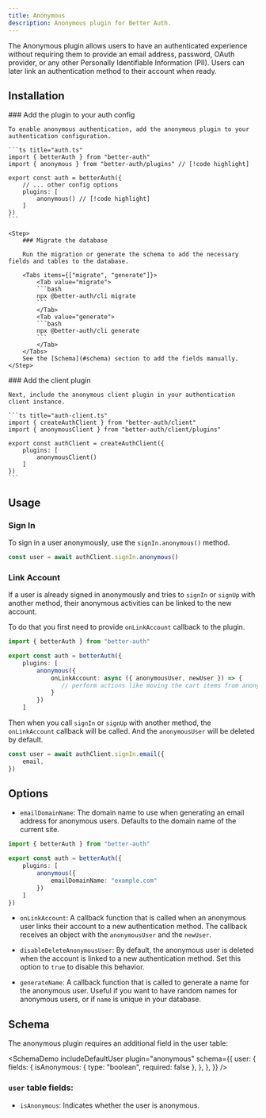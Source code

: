 ```yaml
---
title: Anonymous  
description: Anonymous plugin for Better Auth.
---
```


The Anonymous plugin allows users to have an authenticated experience without requiring them to provide an email address, password, OAuth provider, or any other Personally Identifiable Information (PII). Users can later link an authentication method to their account when ready.

## Installation

<Steps>
  <Step>
    ### Add the plugin to your auth config

    To enable anonymous authentication, add the anonymous plugin to your authentication configuration.

    ```ts title="auth.ts"
    import { betterAuth } from "better-auth"
    import { anonymous } from "better-auth/plugins" // [!code highlight]
    
    export const auth = betterAuth({
        // ... other config options
        plugins: [
            anonymous() // [!code highlight]
        ]
    })
    ```
  </Step>

    <Step>
        ### Migrate the database

        Run the migration or generate the schema to add the necessary fields and tables to the database.

        <Tabs items={["migrate", "generate"]}>
            <Tab value="migrate">
            ```bash
            npx @better-auth/cli migrate
            ```
            </Tab>
            <Tab value="generate">
            ```bash
            npx @better-auth/cli generate
            ```
            </Tab>
        </Tabs>
        See the [Schema](#schema) section to add the fields manually.
    </Step>

  <Step>
    ### Add the client plugin

    Next, include the anonymous client plugin in your authentication client instance.

    ```ts title="auth-client.ts"
    import { createAuthClient } from "better-auth/client"
    import { anonymousClient } from "better-auth/client/plugins"
    
    export const authClient = createAuthClient({
        plugins: [
            anonymousClient()
        ]
    })
    ```
  </Step>
</Steps>

## Usage

### Sign In

To sign in a user anonymously, use the `signIn.anonymous()` method.

```ts title="example.ts"
const user = await authClient.signIn.anonymous()
```

### Link Account

If a user is already signed in anonymously and tries to `signIn` or `signUp` with another method, their anonymous activities can be linked to the new account.

To do that you first need to provide `onLinkAccount` callback to the plugin.

```ts title="auth.ts"
import { betterAuth } from "better-auth"

export const auth = betterAuth({
    plugins: [
        anonymous({
            onLinkAccount: async ({ anonymousUser, newUser }) => {
               // perform actions like moving the cart items from anonymous user to the new user
            }
        })
    ]
```

Then when you call `signIn` or `signUp` with another method, the `onLinkAccount` callback will be called. And the `anonymousUser` will be deleted by default.

```ts title="example.ts"
const user = await authClient.signIn.email({
    email,
})
```

## Options

- `emailDomainName`: The domain name to use when generating an email address for anonymous users. Defaults to the domain name of the current site.

```ts title="auth.ts"
import { betterAuth } from "better-auth"

export const auth = betterAuth({
    plugins: [
        anonymous({
            emailDomainName: "example.com"
        })
    ]
})
```

- `onLinkAccount`: A callback function that is called when an anonymous user links their account to a new authentication method. The callback receives an object with the `anonymousUser` and the `newUser`.

- `disableDeleteAnonymousUser`: By default, the anonymous user is deleted when the account is linked to a new authentication method. Set this option to `true` to disable this behavior.

- `generateName`: A callback function that is called to generate a name for the anonymous user. Useful if you want to have random names for anonymous users, or if `name` is unique in your database.

## Schema

The anonymous plugin requires an additional field in the user table:

<SchemaDemo
    includeDefaultUser
    plugin="anonymous"
    schema={{
        user: {
            fields: {
                isAnonymous: { type: "boolean", required: false },
            },
        },
    }}
/>

### `user` table fields: 

- `isAnonymous`: Indicates whether the user is anonymous.
